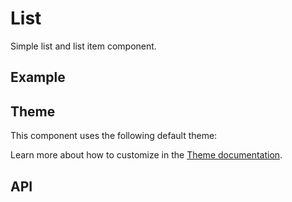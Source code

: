 
<Meta of={ListItemStories} />

# List
Simple list and list item component.

## Example
<ToggleCanvas of={ListItemStories.Simple} storybook="components-layout-list--simple" />

## Theme
This component uses the following default theme:

<ThemeRender theme={listTheme} />

Learn more about how to customize in the [Theme documentation](/docs/theme/getting-started).

## API
<PropsTable name="ListItem" />
